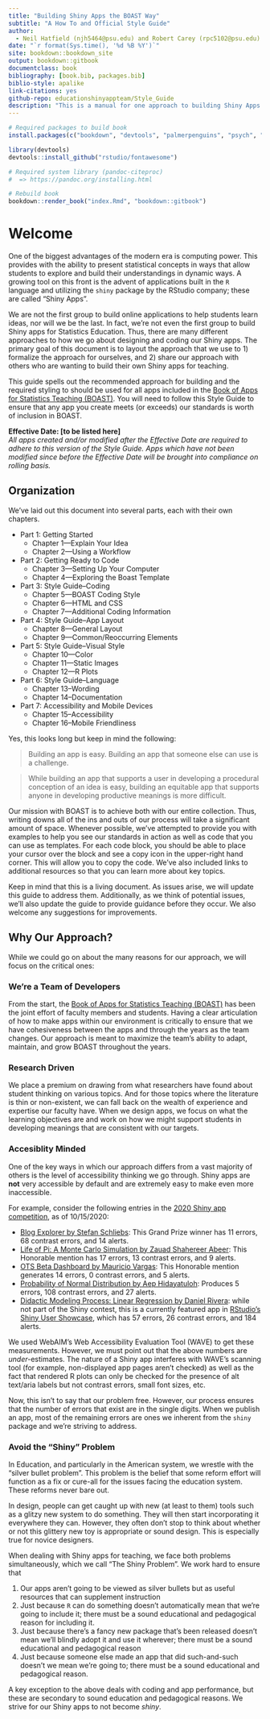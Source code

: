 ```yaml
--- 
title: "Building Shiny Apps the BOAST Way"
subtitle: "A How To and Official Style Guide"
author: 
  - Neil Hatfield (njh5464@psu.edu) and Robert Carey (rpc5102@psu.edu)
date: "`r format(Sys.time(), '%d %B %Y')`"
site: bookdown::bookdown_site
output: bookdown::gitbook
documentclass: book
bibliography: [book.bib, packages.bib]
biblio-style: apalike
link-citations: yes
github-repo: educationshinyappteam/Style_Guide
description: "This is a manual for one approach to building Shiny Apps and serves as the official Style Guide for the Book of App for Statistics Teaching (BOAST)."
---
```


```r
# Required packages to build book
install.packages(c("bookdown", "devtools", "palmerpenguins", "psych", "rstatix"))

library(devtools)
devtools::install_github("rstudio/fontawesome")

# Required system library (pandoc-citeproc)
#  => https://pandoc.org/installing.html

# Rebuild book
bookdown::render_book("index.Rmd", "bookdown::gitbook")
```

# Welcome {-}

One of the biggest advantages of the modern era is computing power. This provides with the ability to present statistical concepts in ways that allow students to explore and build their understandings in dynamic ways. A growing tool on this front is the advent of applications built in the `R` language and utilizing the `shiny` package by the RStudio company; these are called "Shiny Apps".

We are not the first group to build online applications to help students learn ideas, nor will we be the last. In fact, we're not even the first group to build Shiny apps for Statistics Education. Thus, there are many different approaches to how we go about designing and coding our Shiny apps. The primary goal of this document is to layout the approach that we use to 1) formalize the approach for ourselves, and 2) share our approach with others who are wanting to build their own Shiny apps for teaching.

This guide spells out the recommended approach for building and the required styling to should be used for all apps included in the [Book of Apps for Statistics Teaching (BOAST)](https://github.com/EducationShinyAppTeam/BOAST). You will need to follow this Style Guide to ensure that any app you create meets (or exceeds) our standards is worth of inclusion in BOAST. 

__Effective Date: [to be listed here]__  
*All apps created and/or modified after the Effective Date are required to adhere to this version of the Style Guide. Apps which have not been modified since before the Effective Date will be brought into compliance on rolling basis.*

## Organization 

We've laid out this document into several parts, each with their own chapters.

+ Part 1: Getting Started
    - Chapter 1---Explain Your Idea  
    - Chapter 2---Using a Workflow  
+ Part 2: Getting Ready to Code  
    - Chapter 3---Setting Up Your Computer  
    - Chapter 4---Exploring the Boast Template 
+ Part 3: Style Guide--Coding  
    - Chapter 5---BOAST Coding Style
    - Chapter 6---HTML and CSS
    - Chapter 7---Additional Coding Information
+ Part 4: Style Guide--App Layout
    - Chapter 8---General Layout
    - Chapter 9---Common/Reoccurring Elements
+ Part 5: Style Guide--Visual Style
    - Chapter 10---Color
    - Chapter 11---Static Images
    - Chapter 12---R Plots
+ Part 6: Style Guide--Language
    - Chapter 13--Wording
    - Chapter 14--Documentation
+ Part 7: Accessibility and Mobile Devices
    - Chapter 15--Accessibility
    - Chapter 16--Mobile Friendliness

Yes, this looks long but keep in mind the following:

> Building an app is easy.
Building an app that someone else can use is a challenge.

> While building an app that supports a user in developing a procedural conception of an idea is easy, building an equitable app that supports anyone in developing productive meanings is more difficult.

Our mission with BOAST is to achieve both with our entire collection. Thus, writing downs all of the ins and outs of our process will take a significant amount of space.  Whenever possible, we've attempted to provide you with examples to help you see our standards in action as well as code that you can use as templates. For each code block, you should be able to place your cursor over the block and see a copy icon in the upper-right hand corner. This will allow you to copy the code. We've also included links to additional resources so that you can learn more about key topics.

Keep in mind that this is a living document. As issues arise, we will update this guide to address them. Additionally, as we think of potential issues, we'll also update the guide to provide guidance before they occur. We also welcome any suggestions for improvements.

## Why Our Approach?

While we could go on about the many reasons for our approach, we will focus on the critical ones:

### We're a Team of Developers

From the start, the [Book of Apps for Statistics Teaching (BOAST)](https://github.com/EducationShinyAppTeam/BOAST) has been the joint effort of faculty members and students. Having a clear articulation of how to make apps within our environment is critically to ensure that we have cohesiveness between the apps and through the years as the team changes. Our approach is meant to maximize the team's ability to adapt, maintain, and grow BOAST throughout the years. 

### Research Driven

We place a premium on drawing from what researchers have found about student thinking on various topics. And for those topics where the literature is thin or non-existent, we can fall back on the wealth of experience and expertise our faculty have. When we design apps, we focus on what the learning objectives are and work on how we might support students in developing meanings that are consistent with our targets.

### Accesiblity Minded

One of the key ways in which our approach differs from a vast majority of others is the level of accessibility thinking we go through. Shiny apps are __not__ very accessible by default and are extremely easy to make even more inaccessible. 

For example, consider the following entries in the [2020 Shiny app competition](https://blog.rstudio.com/2020/07/13/winners-of-the-2nd-shiny-contest/), as of 10/15/2020:

+ [Blog Explorer by Stefan Schliebs](https://nz-stefan.shinyapps.io/blog-explorer/#data): This Grand Prize winner has 11 errors, 68 contrast errors, and 14 alerts.
+ [Life of Pi: A Monte Carlo Simulation by Zauad Shahereer Abeer](https://shahreyar-abeer.shinyapps.io/life_of_pi/): This Honorable mention has 17 errors, 13 contrast errors, and 9 alerts.
+ [OTS Beta Dashboard by Mauricio Vargas](https://pachamaltese.shinyapps.io/tradestatistics/): This Honorable mention generates 14 errors, 0 contrast errors, and 5 alerts.
+ [Probability of Normal Distribution by Aep Hidayatuloh](https://azures.shinyapps.io/normdist/): Produces 5 errors, 108 contrast errors, and 27 alerts.
+ [Didactic Modeling Process: Linear Regression by Daniel Rivera](https://shiny.rstudio.com/gallery/didacting-modeling.html): while not part of the Shiny contest, this is a currently featured app in [RStudio's Shiny User Showcase](https://shiny.rstudio.com/gallery/), which has 57 errors, 26 contrast errors, and 184 alerts.

We used WebAIM's Web Accessibility Evaluation Tool (WAVE) to get these measurements. However, we must point out that the above numbers are *under-*estimates. The nature of a Shiny app interferes with WAVE's scanning tool (for example, non-displayed app pages aren't checked) as well as the fact that rendered R plots can only be checked for the presence of alt text/aria labels but not contrast errors, small font sizes, etc.

Now, this isn't to say that our problem free. However, our process ensures that the number of errors that exist are in the single digits. When we publish an app, most of the remaining errors are ones we inherent from the `shiny` package and we're striving to address.

### Avoid the "Shiny" Problem 

In Education, and particularly in the American system, we wrestle with the "silver bullet problem". This problem is the belief that some reform effort will function as a fix or cure-all for the issues facing the education system. These reforms never bare out.

In design, people can get caught up with new (at least to them) tools such as a glitzy new system to do something. They will then start incorporating it everywhere they can. However, they often don't stop to think about whether or not this glittery new toy is appropriate or sound design. This is especially true for novice designers.

When dealing with Shiny apps for teaching, we face both problems simultaneously, which we call "The Shiny Problem". We work hard to ensure that 

1. Our apps aren't going to be viewed as silver bullets but as useful resources that can supplement instruction
2. Just because `R` can do something doesn't automatically mean that we're going to include it; there must be a sound educational and pedagogical reason for including it.
3. Just because there's a fancy new package that's been released doesn't mean we'll blindly adopt it and use it wherever; there must be a sound educational and pedagogical reason
4. Just because someone else made an app that did such-and-such doesn't we mean we're going to; there must be a sound educational and pedagogical reason.

A key exception to the above deals with coding and app performance, but these are secondary to sound education and pedagogical reasons. We strive for our Shiny apps to not become *shiny*.

